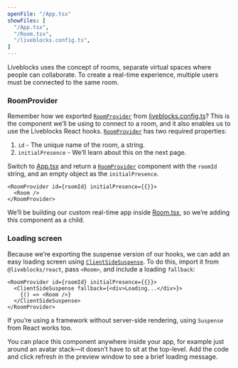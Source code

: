 ```yaml
---
openFile: "/App.tsx"
showFiles: [
  "/App.tsx",
  "/Room.tsx",
  "/liveblocks.config.ts",
]
---
```


Liveblocks uses the concept of rooms, separate virtual spaces where people can collaborate.
To create a real-time experience, multiple users must be connected to the same room.

### RoomProvider

Remember how we exported [`RoomProvider`][] from [liveblocks.config.ts][]? This is the component we’ll be using to connect to a room,
and it also enables us to use the Liveblocks React hooks. [`RoomProvider`][] has two required properties:
 
 1. `id` - The unique name of the room, a string.
 2. `initialPresence` - We’ll learn about this on the next page.
 
Switch to [App.tsx][] and return a [`RoomProvider`][] component with the `roomId` string, and an empty object as the `initialPresence`.

```tsx
<RoomProvider id={roomId} initialPresence={{}}>
  <Room />
</RoomProvider>
```

We’ll be building our custom real-time app inside [Room.tsx][], so we’re adding this component as a child.

### Loading screen

Because we’re exporting the suspense version of our hooks, we can add an easy loading screen using [`ClientSideSuspense`][]. To do this, import it from `@liveblocks/react`, pass `<Room>`, and include a loading `fallback`:

```tsx highlight="2-4"
<RoomProvider id={roomId} initialPresence={{}}>
  <ClientSideSuspense fallback={<div>Loading...</div>}>
    {() => <Room />}
  </ClientSideSuspense>
</RoomProvider>
```

<Banner title="Suspense">

If you’re using a framework without server-side rendering, using `Suspense` from React works too.

</Banner>

You can place this component anywhere inside your app, for example just around an avatar stack—it doesn’t have to sit at the top-level. Add the code and click refresh in the preview window to see a brief loading message.

[`RoomProvider`]: /docs/api-reference/liveblocks-react#RoomProvider
[`ClientSideSuspense`]: /docs/api-reference/liveblocks-react#suspense-avoid-ssr

[liveblocks.config.ts]: #/liveblocks.config.ts
[App.tsx]: #/App.tsx
[Room.tsx]: #/Room.tsx
